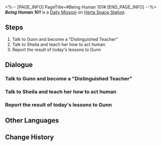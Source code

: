 <%-- [PAGE_INFO]
PageTitle=#Being Human 101#
[END_PAGE_INFO] --%>
{{Stub|Dialogue.}}
{{Mission Infobox
|id            = 3000525
|title         = 
|image         = <!--Mission Being Human 101.png-->
|type          = Daily
|event_name    = 
|chapter       = 
|requirements  = {{subst:void|<!--Unknown: {"Type":"Manual"}-->}}
|summary       = <!--official mission summary from Fate's Atlas-->
|characters    = Trailblazer
|startLocation = [[Herta Space Station]] - [[Master Control Zone]]
|world         = Herta Space Station
|area          = Master Control Zone
|prev          = 
|next          = 
|rewards       = Credit*5,000
}}
'''''Being Human 101''''' is a [[Daily Mission]] on [[Herta Space Station]].

==Steps==
# Talk to Gunn and become a "Distinguished Teacher"
# Talk to Sheila and teach her how to act human
# Report the result of today's lessons to Gunn

<!--
==Gameplay Notes==

--><!--
==Trial Character==

-->
==Dialogue==
{{Stub Dialogue}}

===Talk to Gunn and become a "Distinguished Teacher"===
{{Mission Description|type=daily|location=Master Control Zone|Gunn, the founder of the Department of Galactic Geopolitics, comes to you. He wants you to teach a special student, and you're going to teach her some unique lessons...}}
{{Dialogue Start}}
:{{tx}}
{{Dialogue End}}

===Talk to Sheila and teach her how to act human===
{{Mission Description|type=daily|location=Master Control Zone|update|Your student, Sheila, is an android, and you're going to teach her how to act like a human.}}
{{Dialogue Start}}
:{{tx}}
{{Dialogue End}}

===Report the result of today's lessons to Gunn===
{{Mission Description|type=daily|location=Master Control Zone|update|Sheila has made remarkable progress in acting human. But you're not sure if Gunn will be satisfied with the result...}}
{{Dialogue Start}}
:{{tx}}
{{Dialogue End}}

==Other Languages==
{{Other Languages
|en   = Being Human 101
|zhs  = 教她做人
|zht  = 教她做人
|ja   = 身の処し方を教える
|ko   = 사람 됨됨이 교육
|es   = {{MC|f=Profesora|m=Profesor}} de la vida
|fr   = Être humain pour les nuls
|ru   = Научите её быть человеком
|th   = ชี้แนะวิถีแห่งมนุษย์
|vi   = Dạy Cô Ấy Cách Làm Người
|de   = Kurs in Menschlichkeit
|id   = Ajari Dia Cara Bertindak
|pt   = Seres Humanos para Idiotas
}}

==Change History==
{{Change History|1.0}}
